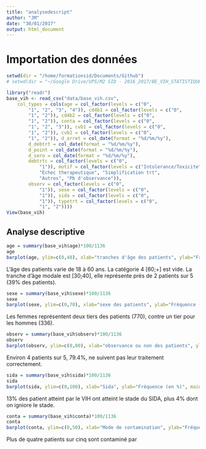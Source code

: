 ```yaml
---
title: "analysedescript"
author: "JM"
date: "30/01/2017"
output: html_document
---
```


# Importation des données

```r

setwd(dir = "/home/formationsid/Documents/Github")
# setwd(dir = "~/Google Drive/UPS/M2 SID - 2016_2017/BE_VIH_STATISTIQUE_SANTE/")
```


```r
library("readr")
base_vih <- read_csv("data/base_vih.csv", 
    col_types = cols(age = col_factor(levels = c("0", 
        "1", "2", "3", "4")), cd4b1 = col_factor(levels = c("0", 
        "1", "2")), cd4b2 = col_factor(levels = c("0", 
        "1", "2")), conta = col_factor(levels = c("0", 
        "1", "2", "3")), cvb1 = col_factor(levels = c("0", 
        "1", "2")), cvb2 = col_factor(levels = c("0", 
        "1", "2")), d_arret = col_date(format = "%d/%m/%y"), 
        d_debtrt = col_date(format = "%d/%m/%y"), 
        d_point = col_date(format = "%d/%m/%y"), 
        d_sero = col_date(format = "%d/%m/%y"), 
        debtrtc = col_factor(levels = c("0", 
            "1")), motif = col_factor(levels = c("Intolerance/Toxicite", 
            "Echec therapeutique", "Simplification trt", 
            "Autres", "Pb d'observance")), 
        observ = col_factor(levels = c("0", 
            "1")), sexe = col_factor(levels = c("0", 
            "1")), sida = col_factor(levels = c("0", 
            "1")), typetrt = col_factor(levels = c("0", 
            "1", "2"))))
View(base_vih)
```

## Analyse descriptive

```r
age = summary(base_vih$age)*100/1136
age
barplot(age, ylim=c(0,40), xlab="tranches d'âge des patients", ylab="Fréquences (en %)", main="Proportion de patients par tranche d'âge")
```

L'âge des patients varie de 18 à 60 ans. La catégorie 4 [60;+] est vide. La tranche d'âge modale est [30;40], elle représente près de 2 patients sur 5 (39% des patients).

```r
sexe = summary(base_vih$sexe)*100/1136
sexe
barplot(sexe, ylim=c(0,70), xlab="sexe des patients", ylab="Fréquence (en %)", main="Proportion de patients par sexe")
```

Les femmes représentent deux tiers des patients (770), contre un tier pour les hommes (336).

```r
observ = summary(base_vih$observ)*100/1136
observ
barplot(observ, ylim=c(0,80), xlab="observance ou non des patients", ylab="Fréquence (en %)", main="Proportion de patients en fonction de d'une observence ou non")
```
Environ 4 patients sur 5, 79.4%, ne suivent pas leur traitement correctement.

```r
sida = summary(base_vih$sida)*100/1136
sida
barplot(sida, ylim=c(0,100), xlab="Sida", ylab="Fréquence (en %)", main="Proportion de patients ayant atteint le stade du sida")
```
13% des patient atteint par le VIH ont atteint le stade du SIDA, plus 4% dont on igniore le stade.

```r
conta = summary(base_vih$conta)*100/1136
conta
barplot(conta, ylim=c(0,50), xlab="Mode de contamination", ylab="Fréquence (en %)", main="Proportion de patients suivant le mode de contamination")
```
Plus de quatre patients sur cinq sont contaminé par 
